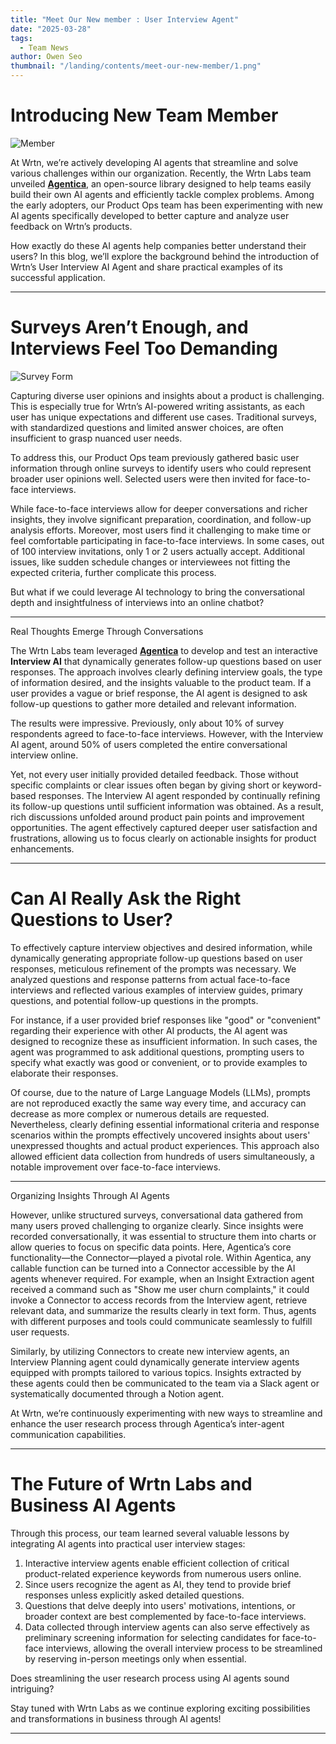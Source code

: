 ```yaml
---
title: "Meet Our New member : User Interview Agent"
date: "2025-03-28"
tags:
  - Team News
author: Owen Seo
thumbnail: "/landing/contents/meet-our-new-member/1.png"
---
```


# Introducing New Team Member

![Member](/contents/meet-our-new-member/1.png)

At Wrtn, we’re actively developing AI agents that streamline and solve various challenges within our organization. Recently, the Wrtn Labs team unveiled [**Agentica**](https://wrtnlabs.io/agentica/), an open-source library designed to help teams easily build their own AI agents and efficiently tackle complex problems. Among the early adopters, our Product Ops team has been experimenting with new AI agents specifically developed to better capture and analyze user feedback on Wrtn’s products.

How exactly do these AI agents help companies better understand their users? In this blog, we’ll explore the background behind the introduction of Wrtn’s User Interview AI Agent and share practical examples of its successful application.

<hr />

# Surveys Aren’t Enough, and Interviews Feel Too Demanding

![Survey Form](/contents/meet-our-new-member/2.png)

Capturing diverse user opinions and insights about a product is challenging. This is especially true for Wrtn’s AI-powered writing assistants, as each user has unique expectations and different use cases. Traditional surveys, with standardized questions and limited answer choices, are often insufficient to grasp nuanced user needs.

To address this, our Product Ops team previously gathered basic user information through online surveys to identify users who could represent broader user opinions well. Selected users were then invited for face-to-face interviews.

While face-to-face interviews allow for deeper conversations and richer insights, they involve significant preparation, coordination, and follow-up analysis efforts. Moreover, most users find it challenging to make time or feel comfortable participating in face-to-face interviews. In some cases, out of 100 interview invitations, only 1 or 2 users actually accept. Additional issues, like sudden schedule changes or interviewees not fitting the expected criteria, further complicate this process.

But what if we could leverage AI technology to bring the conversational depth and insightfulness of interviews into an online chatbot?

<hr />

Real Thoughts Emerge Through Conversations

The Wrtn Labs team leveraged [**Agentica**](https://wrtnlabs.io/agentica/) to develop and test an interactive **Interview AI** that dynamically generates follow-up questions based on user responses. The approach involves clearly defining interview goals, the type of information desired, and the insights valuable to the product team. If a user provides a vague or brief response, the AI agent is designed to ask follow-up questions to gather more detailed and relevant information.

The results were impressive. Previously, only about 10% of survey respondents agreed to face-to-face interviews. However, with the Interview AI agent, around 50% of users completed the entire conversational interview online.

Yet, not every user initially provided detailed feedback. Those without specific complaints or clear issues often began by giving short or keyword-based responses. The Interview AI agent responded by continually refining its follow-up questions until sufficient information was obtained. As a result, rich discussions unfolded around product pain points and improvement opportunities. The agent effectively captured deeper user satisfaction and frustrations, allowing us to focus clearly on actionable insights for product enhancements.

<hr />

# Can AI Really Ask the Right Questions to User?

To effectively capture interview objectives and desired information, while dynamically generating appropriate follow-up questions based on user responses, meticulous refinement of the prompts was necessary. We analyzed questions and response patterns from actual face-to-face interviews and reflected various examples of interview guides, primary questions, and potential follow-up questions in the prompts.

For instance, if a user provided brief responses like "good" or "convenient" regarding their experience with other AI products, the AI agent was designed to recognize these as insufficient information. In such cases, the agent was programmed to ask additional questions, prompting users to specify what exactly was good or convenient, or to provide examples to elaborate their responses.

Of course, due to the nature of Large Language Models (LLMs), prompts are not reproduced exactly the same way every time, and accuracy can decrease as more complex or numerous details are requested. Nevertheless, clearly defining essential informational criteria and response scenarios within the prompts effectively uncovered insights about users' unexpressed thoughts and actual product experiences. This approach also allowed efficient data collection from hundreds of users simultaneously, a notable improvement over face-to-face interviews.

<hr />

Organizing Insights Through AI Agents

However, unlike structured surveys, conversational data gathered from many users proved challenging to organize clearly. Since insights were recorded conversationally, it was essential to structure them into charts or allow queries to focus on specific data points. Here, Agentica’s core functionality—the Connector—played a pivotal role. Within Agentica, any callable function can be turned into a Connector accessible by the AI agents whenever required. For example, when an Insight Extraction agent received a command such as "Show me user churn complaints," it could invoke a Connector to access records from the Interview agent, retrieve relevant data, and summarize the results clearly in text form. Thus, agents with different purposes and tools could communicate seamlessly to fulfill user requests.

Similarly, by utilizing Connectors to create new interview agents, an Interview Planning agent could dynamically generate interview agents equipped with prompts tailored to various topics. Insights extracted by these agents could then be communicated to the team via a Slack agent or systematically documented through a Notion agent.

At Wrtn, we’re continuously experimenting with new ways to streamline and enhance the user research process through Agentica’s inter-agent communication capabilities.

<hr />

# **The Future of Wrtn Labs and Business AI Agents**

Through this process, our team learned several valuable lessons by integrating AI agents into practical user interview stages:

1. Interactive interview agents enable efficient collection of critical product-related experience keywords from numerous users online.
2. Since users recognize the agent as AI, they tend to provide brief responses unless explicitly asked detailed questions.
3. Questions that delve deeply into users' motivations, intentions, or broader context are best complemented by face-to-face interviews.
4. Data collected through interview agents can also serve effectively as preliminary screening information for selecting candidates for face-to-face interviews, allowing the overall interview process to be streamlined by reserving in-person meetings only when essential.

Does streamlining the user research process using AI agents sound intriguing?

Stay tuned with Wrtn Labs as we continue exploring exciting possibilities and transformations in business through AI agents!

<hr />
